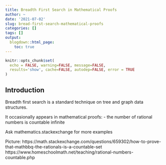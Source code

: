 ```yaml
---
title: Breadth First Search in Mathematical Proofs
author: ~
date: '2021-07-02'
slug: bread-first-search-mathematical-proofs
categories: []
tags: []
output:
  blogdown::html_page:
    toc: true
---
```


```r
knitr::opts_chunk$set(
  echo = FALSE, warning=FALSE, message=FALSE,
  results='show', cache=FALSE, autodep=FALSE, error = TRUE
)
```

## Introduction

Breadth first search is a standard technique on tree and graph data structures.

It occasionally appears in mathematical proofs:
- the number of rational numbers is countable infinite

Ask mathematics.stackexchange for more examples


Picture: https://math.stackexchange.com/questions/659302/how-to-prove-that-mathbbq-the-rationals-is-a-countable-set
https://www.homeschoolmath.net/teaching/rational-numbers-countable.php
